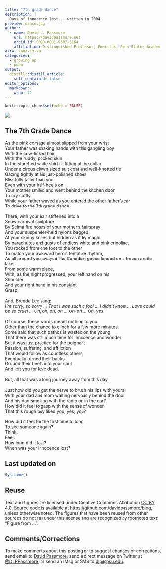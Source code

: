 ```yaml
---
title: "7th grade dance"
description: |
  Days of innocence lost....written in 2004
preview: dance.jpg
author:
  - name: David L. Passmore
    url: https://davidpassmore.net
    orcid_id: 0000-0001-9307-5164
    affiliation: Distinguished Professor, Emeritus, Penn State; Academic Visitor, University of Pittsburgh
date: 2004-12-20
categories:
  - growing up
  - poem
output:
  distill::distill_article:
    self_contained: false
editor_options: 
  markdown: 
    wrap: 72
---
```


```r
knitr::opts_chunk$set(echo = FALSE)
```

![](dance.jpg)

## The 7th Grade Dance

| As the pink corsage almost slipped from your wrist 
| Your father was shaking hands with this gangling boy 
| With the cow-licked hair 
| With the ruddy, pocked skin 
| In the starched white shirt ill-fitting at the collar
| Under a circus clown sized suit coat and well-knotted tie 
| Gazing tightly at his just-polished shoes 
| Blissfully taller than you 
| Even with your half-heels on. 
| Your mother smiled and went behind the kitchen door 
| To cry softly 
| While your father waved as you entered the other father's car
| To drive to the 7th grade dance.
|
| There, with your hair stiffened into a 
| Snow carnival sculpture 
| By Selma fire hoses of your mother's hairspray 
| And your suspender-held nylons bagged 
| At your skinny knees but hidden as if by magic 
| By parachutes and gusts of endless white and pink crinoline, 
| You rocked from one foot to the other 
| To match your awkward hero's tentative rhythm, 
| As all around you swayed like Canadian geese landed on a frozen arctic lake 
| From some warm place, 
| With, as the night progressed, your left hand on his
| Shoulder 
| And your right hand in his constant 
| Grasp.
|
| And, Brenda Lee sang: 
| *I'm sorry, so sorry ... That I was such a fool ... I didn't know ... Love could be so cruel ... Oh, oh, oh, oh ... Uh-oh ... Oh, yes.*
|
| Of course, these words meant nothing to you
| Other than the chance to clinch for a few more minutes. 
| Some said that such pathos is wasted on the young 
| That there was still much time for innocence and wonder 
| But it was just practice for the poignant 
| Passion, suffering, and affliction
| That would follow as countless others 
| Eventually turned their backs
| Ground their heels into your soul 
| And left you for love dead.
|
| But, all that was a long journey away from this day.
|
| Just how did you get the nerve to brush his lips with yours 
| With your dad and mom waiting nervously behind the door 
| And his dad smoking with the radio on in the car? 
| How did it feel to gasp with the sense of wonder 
| That this rough boy liked you, yes, you? 
| 
| How did it feel for the first time to long 
| To see someone again? 
| Think. 
| Feel. 
| How long did it last? 
| When was your innocence lost?


## Last updated on {.appendix}
```r
Sys.time()
```

## Reuse {.appendix}

Text and figures are licensed under Creative Commons Attribution [CC BY 4.0](https://creativecommons.org/licenses/by-sa/4.0/). Source code is available at <https://github.com/davidpassmore/blog>, unless otherwise noted. The figures that have been reused from other sources do not fall under this license and are recognized by footnoted text: "Figure from ...".

## Comments/Corrections {.appendix}

To make comments about this posting or to suggest changes or corrections, send email to [David Passmore](mailto:dlp@davidpassmore.net), send a direct message on Twitter at [\@DLPPassmore](https://twitter.com/dlppassmore), or send an IMsg or SMS to [dlp\@psu.edu](mailto:dlp@psu.edu){.email}.